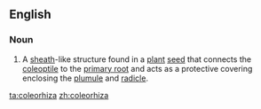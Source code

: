 ==English==

===Noun===
{{en-noun|coleorhizae}}
# A [[sheath]]-like structure found in a [[plant]] [[seed]] that connects the [[coleoptile]] to the [[primary root]] and acts as a protective covering enclosing the [[plumule]] and [[radicle]].

[[ta:coleorhiza]]
[[zh:coleorhiza]]